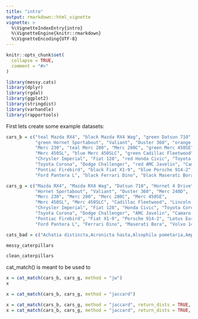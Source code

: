 ```yaml
---
title: "intro"
output: rmarkdown::html_vignette
vignette: >
  %\VignetteIndexEntry{intro}
  %\VignetteEngine{knitr::rmarkdown}
  %\VignetteEncoding{UTF-8}
---
```


```r
knitr::opts_chunk$set(
  collapse = TRUE,
  comment = "#>"
)

library(messy.cats)
library(dplyr)
library(rgdal)
library(ggplot2)
library(stringdist)
library(varhandle)
library(rapportools)
```
First lets create some example datasets:
```r
cars_b = c("teal Mazda RX4", "black Mazda RX4 Wag", "green Datsun 710", "Hornet 4 Drive",
           "green Hornet Sportabout", "Valiant", "Duster 360", "orange Merc 240D",
           "Merc 230", "teal Merc 280", "Merc 280C", "green Merc 450SE",
           "Merc 450SL", "blue Merc 450SLC", "green Cadillac Fleetwood", "Lincoln Continental",
           "Chrysler Imperial", "Fiat 128", "red Honda Civic", "Toyota Corolla",
           "Toyota Corona", "Dodge Challenger", "red AMC Javelin", "Camaro Z28",
           "Pontiac Firebird", "black Fiat X1-9", "blue Porsche 914-2", "Lotus Europa",
           "Ford Pantera L", "black Ferrari Dino", "black Maserati Bora", "black Volvo 142E")

cars_g = c("Mazda RX4", "Mazda RX4 Wag", "Datsun 710", "Hornet 4 Drive",
           "Hornet Sportabout", "Valiant", "Duster 360", "Merc 240D",
           "Merc 230", "Merc 280", "Merc 280C", "Merc 450SE",
           "Merc 450SL", "Merc 450SLC", "Cadillac Fleetwood", "Lincoln Continental",
           "Chrysler Imperial", "Fiat 128", "Honda Civic", "Toyota Corolla",
           "Toyota Corona", "Dodge Challenger", "AMC Javelin", "Camaro Z28",
           "Pontiac Firebird", "Fiat X1-9", "Porsche 914-2", "Lotus Europa",
           "Ford Pantera L", "Ferrari Dino", "Maserati Bora", "Volvo 142E")

cats_bad = c("Achatia distincta,Acronicta hasta,Alsophila pometaria,Amphipyra pyramadoides,Besma quercivoraria,Crocidographa normani,Ennomos subsignaria,Eutrapela clemataria,Heterocampa gutivitta,Himella intractata,Hypagyrtis unipunctata,Iridopsis ephyraria,Itame pustularia,Lithophane antennata,Lithophane hemmena,Lithophane patefacta,Lomographa glomeraria,Lomographa vestaliata,Lymantria dispar,Machimia tentoriferella,Malacasoma disstria,Melanolophia canadaria,Morrisonia confusa,Morrisonia latex,Nadata gibbosa,Nematocampa resistaria,Nola triquetrana,Orgyia leucostigma,Orthosia hibisci,Orthosia rubescens,Papilio glaucus,Parallelia bistriarus,Phigalia strigitaria,Phigalia titea,Prochoerodes lineola,Pyrefera hesperidage,Satyrium calanus,Satyrium liparops,Tetracis cachexiata,Zale lunata,Zale lunifera")

messy_caterpillars

clean_caterpillars

```

cat_match() is meant to be used to 
```r
x = cat_match(cars_b, cars_g, method = "jw")
x
```

```r
x = cat_match(cars_b, cars_g, method = "jaccard")

```

```r
x = cat_match(cars_b, cars_g, method = "jaccard", return_dists = TRUE, return_lists = 3)
x = cat_match(cars_b, cars_g, method = "jaccard", return_dists = TRUE, return_lists = 3, pick_lists = TRUE)

```

```r

```

```r

```

```r

```

```r

```

``` r

```

``` r

```
